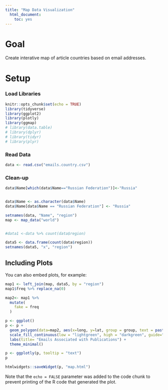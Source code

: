 ```yaml
---
title: "Map Data Visualization"
  html_document:
    toc: yes
---
```


# Goal  
Create interative map of article countries based on email addresses.  

# Setup

### Load Libraries
```r
knitr::opts_chunk$set(echo = TRUE)
library(tidyverse)
library(ggplot2)
library(plotly)
library(ggmap)
# library(data.table)
# library(dplyr)
# library(tidyr)
# library(plyr)
```

### Read Data  
```r
data <- read.csv("emails.country.csv")
```


### Clean-up  
```r
data$Name[which(data$Name=="Russian Federation")]<-"Russia"


data$Name <- as.character(data$Name)
data$Name[data$Name == "Russian Federation"] <- "Russia"

setnames(data, "Name", "region")
map <- map_data("world")


#data1 <-data %>% count(data$region)

data5 <- data.frame(count(data$region))
setnames(data5, "x", "region")
```

## Including Plots

You can also embed plots, for example:

```r
map1 <- left_join(map, data5, by = "region")
map1$freq %>% replace_na(0)

map2<- map1 %>%
  mutate(
    fake = freq
  )
```

```r
p <- ggplot() 
p <- p + 
  geom_polygon(data=map2, aes(x=long, y=lat, group = group, text = paste("Country: ",region,"\n","Count: ", fake) ,fill=log(freq)),colour="white") + 
  scale_fill_continuous(low = "lightgreen", high = "darkgreen", guide="colorbar") +
  labs(title= "Emails Associated with Publications") + 
  theme_minimal()

p <- ggplotly(p, tooltip = "text")
p

htmlwidgets::saveWidget(p, "map.html")

```

Note that the `echo = FALSE` parameter was added to the code chunk to prevent printing of the R code that generated the plot.
